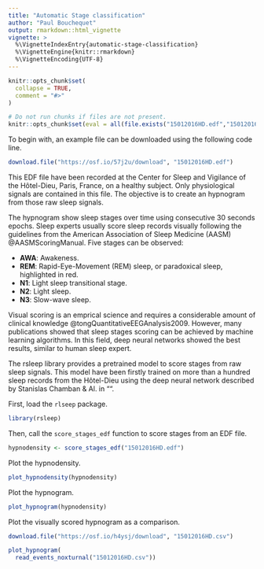 ```yaml
---
title: "Automatic Stage classification"
author: "Paul Bouchequet"
output: rmarkdown::html_vignette
vignette: >
  %\VignetteIndexEntry{automatic-stage-classification}
  %\VignetteEngine{knitr::rmarkdown}
  %\VignetteEncoding{UTF-8}
---
```


```r
knitr::opts_chunk$set(
  collapse = TRUE,
  comment = "#>"
)

# Do not run chunks if files are not present.
knitr::opts_chunk$set(eval = all(file.exists("15012016HD.edf","15012016HD.csv")))
```

To begin with, an example file can be downloaded using the following code line. 

```r
download.file("https://osf.io/57j2u/download", "15012016HD.edf")
```

This EDF file have been recorded at the Center for Sleep and Vigilance of the Hôtel-Dieu, Paris, France, on a healthy subject. Only physiological signals are contained in this file. The objective is to create an hypnogram from those raw sleep signals.

The hypnogram show sleep stages over time using consecutive 30 seconds epochs. Sleep experts usually score sleep records visually following the guidelines from the American Association of Sleep Medicine (AASM) @AASMScoringManual. Five stages can be observed:

  * **AWA**: Awakeness.
  * **REM**: Rapid-Eye-Movement (REM) sleep, or paradoxical sleep, highlighted in red.
  * **N1**: Light sleep transitional stage.
  * **N2**: Light sleep.
  * **N3**: Slow-wave sleep.
  
Visual scoring is an emprical science and requires a considerable amount of clinical knowledge @tongQuantitativeEEGAnalysis2009. However, many publications showed that sleep stages scoring can be achieved by machine learning algorithms. In this field, deep neural networks showed the best results, similar to human sleep expert.

The rsleep library provides a pretrained model to score stages from raw sleep signals. This model have been firstly trained on more than a hundred sleep records from the Hôtel-Dieu using the deep neural network described by Stanislas Chamban & Al. in "". 

First, load the `rlseep` package.

```r
library(rsleep)
```

Then, call the `score_stages_edf` function to score stages from an EDF file.

```r
hypnodensity <- score_stages_edf("15012016HD.edf")
```

Plot the hypnodensity.

```r
plot_hypnodensity(hypnodensity)
```

Plot the hypnogram.

```r
plot_hypnogram(hypnodensity)
```

Plot the visually scored hypnogram as a comparison.

```r
download.file("https://osf.io/h4ysj/download", "15012016HD.csv")

plot_hypnogram(
  read_events_noxturnal("15012016HD.csv"))
```


